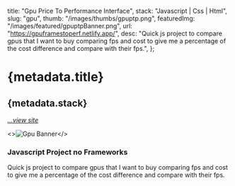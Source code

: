   title: "Gpu Price To Performance Interface",
  stack: "Javascript | Css | Html",
  slug: "gpu",
  thumb: "/images/thumbs/gpuptp.png",
  featuredImg: "/images/featured/gpuptpBanner.png",
  url: "https://gpuframestoperf.netlify.app/",
  desc: "Quick js project to compare gpus that I want to buy comparing fps and cost to give me a percentage of the cost difference and compare with their fps.",
};

# {metadata.title}

## {metadata.stack}

[_...view site_](https://gpuframestoperf.netlify.app)<BackBtn/>

<>![Gpu Banner](/images/featured/gpuptpBanner.png)</>

### Javascript Project no Frameworks

Quick js project to compare gpus that I want to buy comparing fps and cost to give me a percentage of the cost difference and compare with their fps.
